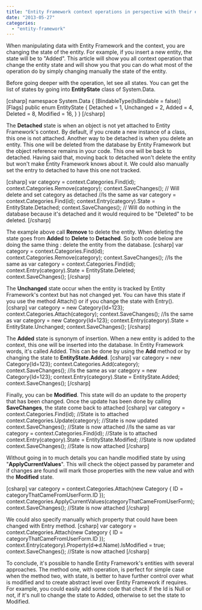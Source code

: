 ```yaml
---
title: "Entity Framework context operations in perspective with their entry states"
date: "2013-05-27"
categories: 
  - "entity-framework"
---
```


When manipulating data with Entity Framework and the context, you are changing the state of the entity. For example, if you insert a new entity, the state will be to "Added". This article will show you all context operation that change the entity state and will show you that you can do what most of the operation do by simply changing manually the state of the entity.

Before going deeper with the operation, let see all states. You can get the list of states by going into **EntityState** class of System.Data.

\[csharp\] namespace System.Data { \[BindableType(IsBindable = false)\] \[Flags\] public enum EntityState { Detached = 1, Unchanged = 2, Added = 4, Deleted = 8, Modified = 16, } } \[/csharp\]

The **Detached** state is when an object is not yet attached to Entity Framework's context. By default, if you create a new instance of a class, this one is not attached. Another way to be detached is when you delete an entity. This one will be deleted from the database by Entity Framework but the object reference remains in your code. This one will be back to detached. Having said that, moving back to detached won't delete the entity but won't make Entity Framework knows about it. We could also manually set the entry to detached to have this one not tracked.

\[csharp\] var category = context.Categories.Find(id); context.Categories.Remove(category); context.SaveChanges(); // Will delete and set category as detached //Is the same as var category = context.Categories.Find(id); context.Entry(category).State = EntityState.Detached; context.SaveChanges(); // Will do nothing in the database because it's detached and it would required to be "Deleted" to be deleted. \[/csharp\]

The example above call **Remove** to delete the entity. When deleting the state goes from **Added** to **Delete** to **Detached**. So both code below are doing the same thing : delete the entity from the database. \[csharp\] var category = context.Categories.Find(id); context.Categories.Remove(category); context.SaveChanges(); //Is the same as var category = context.Categories.Find(id); context.Entry(category).State = EntityState.Deleted; context.SaveChanges(); \[/csharp\]

The **Unchanged** state occur when the entity is tracked by Entity Framework's context but has not changed yet. You can have this state if you use the method Attach() or if you change the state with Entry(). \[csharp\] var category = new Category{Id=123}; context.Categories.Attach(category); context.SaveChanges(); //Is the same as var category = new Category{Id=123}; context.Entry(category).State = EntityState.Unchanged; context.SaveChanges(); \[/csharp\]

The **Added** state is synonym of insertion. When a new entity is added to the context, this one will be inserted into the database. In Entity Framework words, it's called Added. This can be done by using the **Add** method or by changing the state to **EntityState.Added**. \[csharp\] var category = new Category{Id=123}; context.Categories.Add(category); context.SaveChanges(); //Is the same as var category = new Category{Id=123}; context.Entry(category).State = EntityState.Added; context.SaveChanges(); \[/csharp\]

Finally, you can be **Modified**. This state will do an update to the property that has been changed. Once the update has been done by calling **SaveChanges**, the state come back to attached \[csharp\] var category = context.Categories.Find(id); //State is to attached context.Categories.Update(category); //State is now updated context.SaveChanges(); //State is now attached //Is the same as var category = context.Categories.Find(id); //State is to attached context.Entry(category).State = EntityState.Modified; //State is now updated context.SaveChanges(); //State is now attached \[/csharp\]

Without going in to much details you can handle modified state by using "**ApplyCurrentValues**". This will check the object passed by parameter and if changes are found will mark those properties with the new value and with the **Modified** state.

\[csharp\] var category = context.Categories.Attach(new Category { ID = categoryThatCameFromUserForm.ID }); context.Categories.ApplyCurrentValues(categoryThatCameFromUserForm); context.SaveChanges(); //State is now attached \[/csharp\]

We could also specify manually which property that could have been changed with Entry method. \[csharp\] var category = context.Categories.Attach(new Category { ID = categoryThatCameFromUserForm.ID }); context.Entry(category).Property(d=>d.Name).IsModified = true; context.SaveChanges(); //State is now attached \[/csharp\]

To conclude, it's possible to handle Entity Framework's entities with several approaches. The method one, with operation, is perfect for simple case when the method two, with state, is better to have further control over what is modified and to create abstract level over Entity Framework if requires. For example, you could easily add some code that check if the Id is Null or not, if it's null to change the state to Added, otherwise to set the state to Modified.

